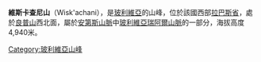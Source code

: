 {{Coord|16|11|18|S|68|6|29|W|display=title}}

'''維斯卡查尼山'''（Wisk'achani），是[[玻利維亞|玻利維亞]]的山峰，位於該國西部[[拉巴斯省|拉巴斯省]]，處於[[良普山|良普山]]西北面，屬於[[安第斯山脈|安第斯山脈]]中[[玻利維亞瑞阿爾山脈|玻利維亞瑞阿爾山脈]]的一部分，海拔高度4,940米。

{{Bolivia-geo-stub}}
[[Category:玻利維亞山峰|Category:玻利維亞山峰]]